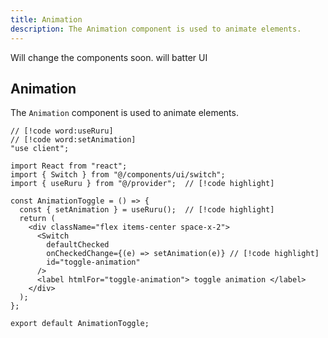 ```yaml
---
title: Animation
description: The Animation component is used to animate elements.
---
```



<Callout title="feat: improve component UI" type="warn">
  Will change the components soon. will batter UI
</Callout>

## Animation

The `Animation` component is used to animate elements.

```tsx title="AnimationToggle.tsx"
// [!code word:useRuru]
// [!code word:setAnimation]
"use client";

import React from "react";
import { Switch } from "@/components/ui/switch";
import { useRuru } from "@/provider";  // [!code highlight]

const AnimationToggle = () => {
  const { setAnimation } = useRuru();  // [!code highlight]
  return (
    <div className="flex items-center space-x-2">
      <Switch
        defaultChecked
        onCheckedChange={(e) => setAnimation(e)} // [!code highlight]
        id="toggle-animation"
      />
      <label htmlFor="toggle-animation"> toggle animation </label>
    </div>
  );
};

export default AnimationToggle;
```
